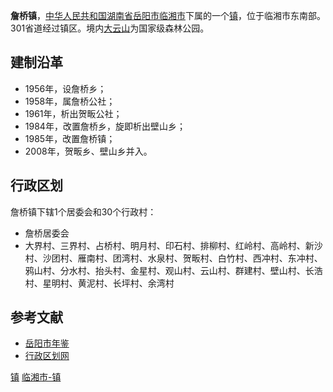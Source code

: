 {{中国乡级行政区<!---乡级行政区专用模板--->
|行政区全称 = 詹桥镇
|景观照片文件名 = 
|景观照片描述 = 
|位置图文件名 = 
|位置图描述 = 
|汉语拼音 = 
|通用拼音 = 
|上级行政区 = [[湖南省|湖南省]][[岳阳市|岳阳市]][[临湘市|临湘市]]
|行政区类别 = 镇
|行政区划代码 = 
|建置时间 = 1985年
|政府驻地 = 詹家桥
|地理坐标 = 
|毗邻 = 
|行政区划 = 31
|村委会 = 30
|居委会 = 1
|总面积 = 136平方公里
|户籍人口 = 3.9万
|户籍人口年份 = 2009
|常住人口 = 
|常住人口年份 = 
|人口密度 = 
|GDP = 
|GDP年份 = 
|邮政编码 =  
|电话区号 = 
|时区 = UTC+8（[[东八区|东八区]]）
|官方网站 = 
|网站名称 = 
}}
'''詹桥镇'''，[[中华人民共和国|中华人民共和国]][[湖南省|湖南省]][[岳阳市|岳阳市]][[临湘市|临湘市]]下属的一个[[镇|镇]]，位于临湘市东南部。301省道经过镇区。境内[[大云山|大云山]]为国家级森林公园。

==建制沿革==
*1956年，设詹桥乡；
*1958年，属詹桥公社；
*1961年，析出贺畈公社；
*1984年，改置詹桥乡，旋即析出壁山乡；
*1985年，改置詹桥镇；
*2008年，贺畈乡、壁山乡并入。

==行政区划==
詹桥镇下辖1个居委会和30个行政村：
*詹桥居委会
*大界村、三界村、占桥村、明月村、印石村、排柳村、红岭村、高岭村、新沙村、沙团村、雁南村、团湾村、水泉村、贺畈村、白竹村、西冲村、东冲村、鸦山村、分水村、抬头村、金星村、观山村、云山村、群建村、壁山村、长浩村、星明村、黄泥村、长坪村、余湾村

==参考文献==
*[http://www.yysqw.gov.cn/Html/10/1/34/5/85898.html 岳阳市年鉴]{{dead link|date=2018年4月 |bot=InternetArchiveBot |fix-attempted=yes }}
*[http://www.xzqh.org/html/2011/0510/24662.html 行政区划网]{{dead link|date=2018年4月 |bot=InternetArchiveBot |fix-attempted=yes }}

{{湖南小作品}}
{{临湘市行政区划}}

[[Category:临湘市行政区划|镇]]
[[Category:岳阳乡镇|临湘市-镇]]